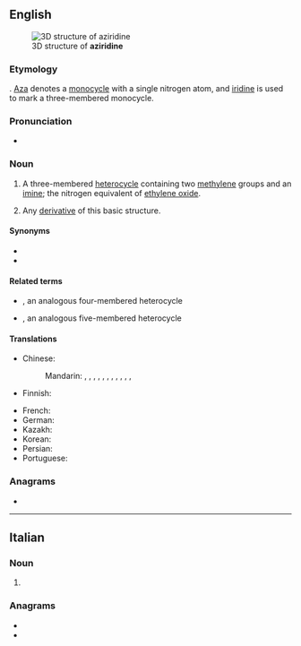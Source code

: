==English==
[[Image:Aziridine3d.png|thumb|3D structure of '''aziridine''']]

===Etymology===
{{prefix|en|aza|iridine}}. [[aza|Aza]] denotes a [[monocycle]] with a single nitrogen atom, and [[iridine]] is used to mark a three-membered monocycle.

===Pronunciation===
* {{IPA|en|/əˈzɪɹɪdiːn/}}

===Noun===
{{wikipedia}}
{{en-noun}}

# {{lb|en|organic compound}} A three-membered [[heterocycle]] containing two [[methylene]] groups and an [[imine]]; the nitrogen equivalent of [[ethylene oxide]].
# {{lb|en|by extension}} Any [[derivative]] of this basic structure.

====Synonyms====
* {{l|en|ethyleneimine}}
* {{l|en|azacyclopropane}}

====Related terms====
* {{l|en|azetidine}}, an analogous four-membered heterocycle
* {{l|en|azolidine}}, an analogous five-membered heterocycle

====Translations====
{{trans-top|three-membered heterocycle}}
* Chinese: 
*: Mandarin: {{t|cmn|氮丙啶|tr=dànbǐngdìng}}, {{t|cmn|環乙亞胺}}, {{t|cmn|环乙亚胺|tr=huányǐyààn}}, {{t|cmn|氮雜環丙烷}}, {{t|cmn|氮杂环丙烷|tr=dànzáhuánbǐngwán}}, {{t+|cmn|吖丙啶|tr=ābǐngdìng}}, {{t|cmn|環乙胺}}, {{t|cmn|环乙胺|tr=huányǐàn}}, {{t|cmn|乙烯亞胺}}, {{t|cmn|乙烯亚胺|tr=yǐxīyààn}}, {{t|cmn|乙撐亞胺}}, {{t|cmn|乙撑亚胺|tr=yǐchēngyààn}}
* Finnish: {{t|fi|etyleeni-imiini}}
{{trans-mid}}
* French: {{t|fr|aziridine|f}}
* German: {{t|de|Ethylenimin|n}}
* Kazakh: {{t|kk|азиридин}}
* Korean: {{t|ko|에틸렌이민}}
* Persian: {{t|fa|آزیریدین}}
* Portuguese: {{t|pt|aziridina}}
{{trans-bottom}}

===Anagrams===
* {{anagrams|en|a=adeiiinrz|diazirine}}

----

==Italian==

===Noun===
{{head|it|noun plural form|g=f}}

# {{plural of|it|aziridina}}

===Anagrams===
* {{l|it|indiziare}}
* {{l|it|indizierà}}